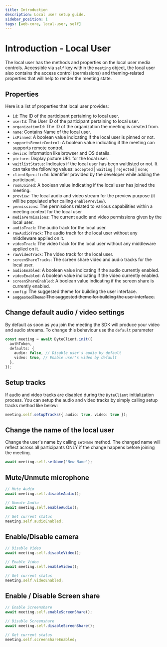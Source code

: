 ```yaml
---
title: Introduction
description: Local user setup guide.
sidebar_position: 1
tags: [web-core, local-user, self]
---
```


# Introduction - Local User

The local user has the methods and properties on the local user media controls.
Accessible via `self` key within the `meeting` object, the local user also
contains the access control (permissions) and theming-related properties that
will help to render the meeting state.

## Properties

Here is a list of properties that local user provides:

- `id`: The ID of the participant pertaining to local user.
- `userId`: The User ID of the participant pertaining to local user.
- `organizationId`: The ID of the organization the meeting is created from.
- `name`: Contains Name of the local user.
- `isPinned`: A boolean value indicating if the local user is pinned or not.
- `supportsRemoteControl`: A boolean value indicating if the meeting can
  supports remote control.
- `device`: Information like browser and OS details.
- `picture`: Display picture URL for the local user.
- `waitlistStatus`: Indicates if the local user has been waitlisted or not. It
  can take the following values: `accepted` | `waiting` | `rejected` | `none`;
- `clientSpecificId`: Identifier provided by the developer while adding the
  participant.
- `roomJoined`: A boolean value indicating if the local user has joined the
  meeting.
- `preview`: The local audio and video stream for the preview purpose (it will
  be populated after calling `enablePreview`).
- `permissions`: The permissions related to various capabilities within a
  meeting context for the local user
- `mediaPermissions`: The current audio and video permissions given by the local
  user.
- `audioTrack`: The audio track for the local user.
- `rawAudioTrack`: The audio track for the local user without any middleware
  applied on it.
- `videoTrack`: The video track for the local user without any middleware
  applied on it.
- `rawVideoTrack`: The video track for the local user.
- `screenShareTracks`: The screen share video and audio tracks for the local
  user.
- `audioEnabled`: A boolean value indicating if the audio currently enabled.
- `videoEnabled`: A boolean value indicating if the video currently enabled.
- `screenShareEnabled`: A boolean value indicating if the screen share is
  currently enabled.
- `config`: The suggested theme for building the user interface.
- ~~`suggestedTheme`: The suggested theme for building the user interface.~~

## Change default audio / video settings

By default as soon as you join the meeting the SDK will produce your video and
audio streams. To change this behaviour use the `default` parameter

```ts {5}
const meeting = await DyteClient.init({
  authToken,
  defaults: {
    audio: false, // Disable user's audio by default
    video: true, // Enable user's video by default
  },
});
```

## Setup tracks

If audio and video tracks are disabled during the `DyteClient` initialization
process. You can setup the audio and video tracks by simply calling setup tracks
method like below:

```ts
meeting.self.setupTracks({ audio: true, video: true });
```

## Change the name of the local user

Change the user's name by calling `setName` method. The changed name will
reflect across all participants ONLY if the change happens before joining the
meeting.

```ts
await meeting.self.setName('New Name');
```

## Mute/Unmute microphone

```ts
// Mute Audio
await meeting.self.disableAudio();

// Unmute Audio
await meeting.self.enableAudio();

// Get current status
meeting.self.audioEnabled;
```

## Enable/Disable camera

```ts
// Disable Video
await meeting.self.disableVideo();

// Enable Video
await meeting.self.enableVideo();

// Get current status
meeting.self.videoEnabled;
```

## Enable / Disable Screen share

```ts
// Enable Screenshare
await meeting.self.enableScreenShare();

// Disable Screenshare
await meeting.self.disableScreenShare();

// Get current status
meeting.self.screenShareEnabled;
```